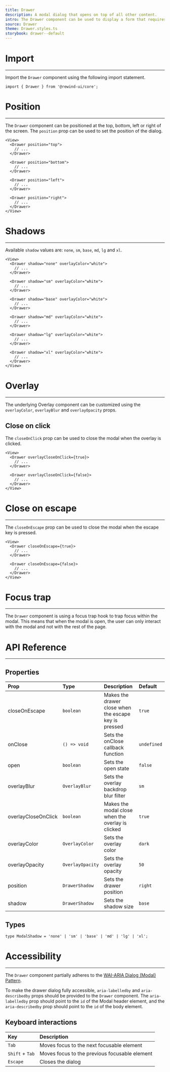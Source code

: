 ```yaml
---
title: Drawer
description: A modal dialog that opens on top of all other content.
intro: The Drawer component can be used to display a form that requires user input, display a message to the user that requires their attention or just a menu.
source: Drawer
theme: Drawer.styles.ts
storybook: drawer--default
---
```


# Import
---
Import the `Drawer` component using the following import statement.

```tsx
import { Drawer } from '@rewind-ui/core';
```

# Position
---
The `Drawer` component can be positioned at the top, bottom, left or right of the screen. The `position` prop can be used to set the position of the dialog.

<View>
  <DrawerShowcase showcase="positions" />
</View>

```tsx
<View>
  <Drawer position="top">
    // ...
  </Drawer>

  <Drawer position="bottom">
    // ...
  </Drawer>

  <Drawer position="left">
    // ...
  </Drawer>

  <Drawer position="right">
    // ...
  </Drawer>
</View>
```

# Shadows
---
Available `shadow` values are: `none`, `sm`, `base`, `md`, `lg` and `xl`.

<View>
  <DrawerShowcase showcase="shadows" />
</View>

```tsx
<View>
  <Drawer shadow="none" overlayColor="white">
    // ...
  </Drawer>

  <Drawer shadow="sm" overlayColor="white">
    // ...
  </Drawer>

  <Drawer shadow="base" overlayColor="white">
    // ...
  </Drawer>

  <Drawer shadow="md" overlayColor="white">
    // ...
  </Drawer>

  <Drawer shadow="lg" overlayColor="white">
    // ...
  </Drawer>

  <Drawer shadow="xl" overlayColor="white">
    // ...
  </Drawer>
</View>
```

# Overlay
---
The underlying Overlay component can be customized using the `overlayColor`, `overlayBlur` and `overlayOpacity` props.

## Close on click
The `closeOnClick` prop can be used to close the modal when the overlay is clicked.

<View>
  <DrawerShowcase showcase="close-on-click" />
</View>

```tsx
<View>
  <Drawer overlayCloseOnClick={true}>
    // ...
  </Drawer>

  <Drawer overlayCloseOnClick={false}>
    // ...
  </Drawer>
</View>
```

# Close on escape
---
The `closeOnEscape` prop can be used to close the modal when the escape key is pressed.

<View>
  <DrawerShowcase showcase="close-on-escape" />
</View>

```tsx
<View>
  <Drawer closeOnEscape={true}>
    // ...
  </Drawer>

  <Drawer closeOnEscape={false}>
    // ...
  </Drawer>
</View>
```

# Focus trap
---
The `Drawer` component is using a focus trap hook to trap focus within the modal. This means that when the modal is open, the user can only interact with the modal and not with the rest of the page.

# API Reference
---
## Properties

| Prop                | Type             | Description                                           | Default     |
|:--------------------|:-----------------|:------------------------------------------------------|:------------|
| closeOnEscape       | `boolean`        | Makes the drawer close when the escape key is pressed | `true`      |
| onClose             | `() => void`     | Sets the onClose callback function                    | `undefined` |
| open                | `boolean`        | Sets the open state                                   | `false`     |
| overlayBlur         | `OverlayBlur`    | Sets the overlay backdrop blur filter                 | `sm`        |
| overlayCloseOnClick | `boolean`        | Makes the modal close when the overlay is clicked     | `true`      |
| overlayColor        | `OverlayColor`   | Sets the overlay color                                | `dark`      |
| overlayOpacity      | `OverlayOpacity` | Sets the overlay opacity                              | `50`        |
| position            | `DrawerShadow`   | Sets the drawer position                              | `right`     |
| shadow              | `DrawerShadow`   | Sets the shadow size                                  | `base`      |

## Types

```tsx
type ModalShadow = 'none' | 'sm' | 'base' | 'md' | 'lg' | 'xl';
```

# Accessibility
---
The `Drawer` component partially adheres to the [WAI-ARIA Dialog (Modal) Pattern](https://www.w3.org/WAI/ARIA/apg/patterns/dialog-modal/).

To make the drawer dialog fully accessible, `aria-labelledby` and `aria-describedby` props should be provided to the `Drawer` component. The `aria-labelledby` prop should point to the `id` of the Modal header element, and the `aria-describedby` prop should point to the `id` of the body element.

## Keyboard interactions

| Key             | Description                                   |
|:----------------|:----------------------------------------------|
| `Tab`           | Moves focus to the next focusable element     |
| `Shift` + `Tab` | Moves focus to the previous focusable element |
| `Escape`        | Closes the dialog                             |

